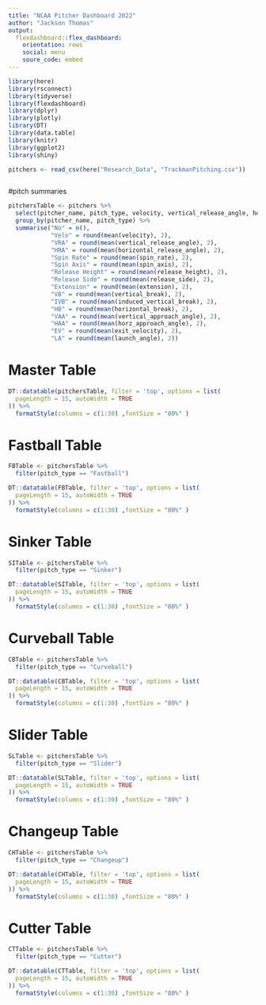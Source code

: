 ```yaml
---
title: "NCAA Pitcher Dashboard 2022"
author: "Jackson Thomas"
output:  
  flexdashboard::flex_dashboard:
    orientation: rows
    social: menu
    soure_code: embed
---
```


```r
library(here)
library(rsconnect)
library(tidyverse)
library(flexdashboard)
library(dplyr)
library(plotly)
library(DT)
library(data.table)
library(knitr)
library(ggplot2)
library(shiny)
```


```r
pitchers <- read_csv(here("Research_Data", "TrackmanPitching.csv"))

```

```r
```


#pitch summaries
```r
pitchersTable <- pitchers %>%
  select(pitcher_name, pitch_type, velocity, vertical_release_angle, horizontal_release_angle,	spin_rate, spin_axis,	release_height,	release_side,	extension, vertical_break,	induced_vertical_break,	horizontal_break,	vertical_approach_angle, horz_approach_angle, exit_velocity, launch_angle) %>% 
  group_by(pitcher_name, pitch_type) %>%
  summarise("No" = n(),
            "Velo" = round(mean(velocity), 2),
            "VRA" = round(mean(vertical_release_angle), 2), 
            "HRA" = round(mean(horizontal_release_angle), 2), 
            "Spin Rate" = round(mean(spin_rate), 2), 
            "Spin Axis" = round(mean(spin_axis), 2),
            "Release Height" = round(mean(release_height), 2),
            "Release Side" = round(mean(release_side), 2),
            "Extension" = round(mean(extension), 2),
            "VB" = round(mean(vertical_break), 2),
            "IVB" = round(mean(induced_vertical_break), 2),
            "HB" = round(mean(horizontal_break), 2),
            "VAA" = round(mean(vertical_approach_angle), 2),
            "HAA" = round(mean(horz_approach_angle), 2),
            "EV" = round(mean(exit_velocity), 2), 
            "LA" = round(mean(launch_angle), 2)) 

```
Master Table {data-navmenu="Tables"}
=======================================================================

```r
DT::datatable(pitchersTable, filter = 'top', options = list(
  pageLength = 15, autoWidth = TRUE
)) %>%
  formatStyle(columns = c(1:30) ,fontSize = "80%" )
```
Fastball Table {data-navmenu="Tables"}
=======================================================================

```r
FBTable <- pitchersTable %>%
  filter(pitch_type == "Fastball")

DT::datatable(FBTable, filter = 'top', options = list(
  pageLength = 15, autoWidth = TRUE
)) %>%
  formatStyle(columns = c(1:30) ,fontSize = "80%" )
```

Sinker Table {data-navmenu="Tables"}
=======================================================================
```r
SITable <- pitchersTable %>%
  filter(pitch_type == "Sinker")

DT::datatable(SITable, filter = 'top', options = list(
  pageLength = 15, autoWidth = TRUE
)) %>%
  formatStyle(columns = c(1:30) ,fontSize = "80%" )
```

Curveball Table {data-navmenu="Tables"}
=======================================================================
```r
CBTable <- pitchersTable %>%
  filter(pitch_type == "Curveball")

DT::datatable(CBTable, filter = 'top', options = list(
  pageLength = 15, autoWidth = TRUE
)) %>%
  formatStyle(columns = c(1:30) ,fontSize = "80%" )
```

Slider Table {data-navmenu="Tables"}
=======================================================================
```r
SLTable <- pitchersTable %>%
  filter(pitch_type == "Slider")

DT::datatable(SLTable, filter = 'top', options = list(
  pageLength = 15, autoWidth = TRUE
)) %>%
  formatStyle(columns = c(1:30) ,fontSize = "80%" )
```

Changeup Table {data-navmenu="Tables"}
=======================================================================
```r
CHTable <- pitchersTable %>%
  filter(pitch_type == "Changeup")

DT::datatable(CHTable, filter = 'top', options = list(
  pageLength = 15, autoWidth = TRUE
)) %>%
  formatStyle(columns = c(1:30) ,fontSize = "80%" )
```

Cutter Table {data-navmenu="Tables"}
=======================================================================
```r
CTTable <- pitchersTable %>%
  filter(pitch_type == "Cutter")

DT::datatable(CTTable, filter = 'top', options = list(
  pageLength = 15, autoWidth = TRUE
)) %>%
  formatStyle(columns = c(1:30) ,fontSize = "80%" )
```


